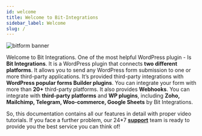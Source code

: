 ```yaml
---
id: welcome
title: Welcome to Bit-Integrations
sidebar_label: Welcome
slug: /
---
```



<Image src="_banner_bitintegrations" w="800" alt="bitform banner"/>

Welcome to Bit Integrations. One of the most helpful WordPress plugin - Is **Bit Integrations**. It is a WordPress plugin that connects **two different platforms**. It allows you to send any WordPress form submission to one or more third-party applications. It’s provided third-party integrations with **WordPress popular forms Builder plugins**. You can integrate your form with more than **20+** third-party platforms. It also provides **Webhooks**. You can integrate with **third-party platforms** and **WP plugins**, including **Zoho, Mailchimp, Telegram, Woo-commerce, Google Sheets** by Bit Integrations.
 
So, this documentation contains all our features in detail with proper video tutorials. 
If you face a further problem, our 24*7 **<a href="mailto:support@bitapps.pro">support</a>** team is ready to provide you the best service you can think of!